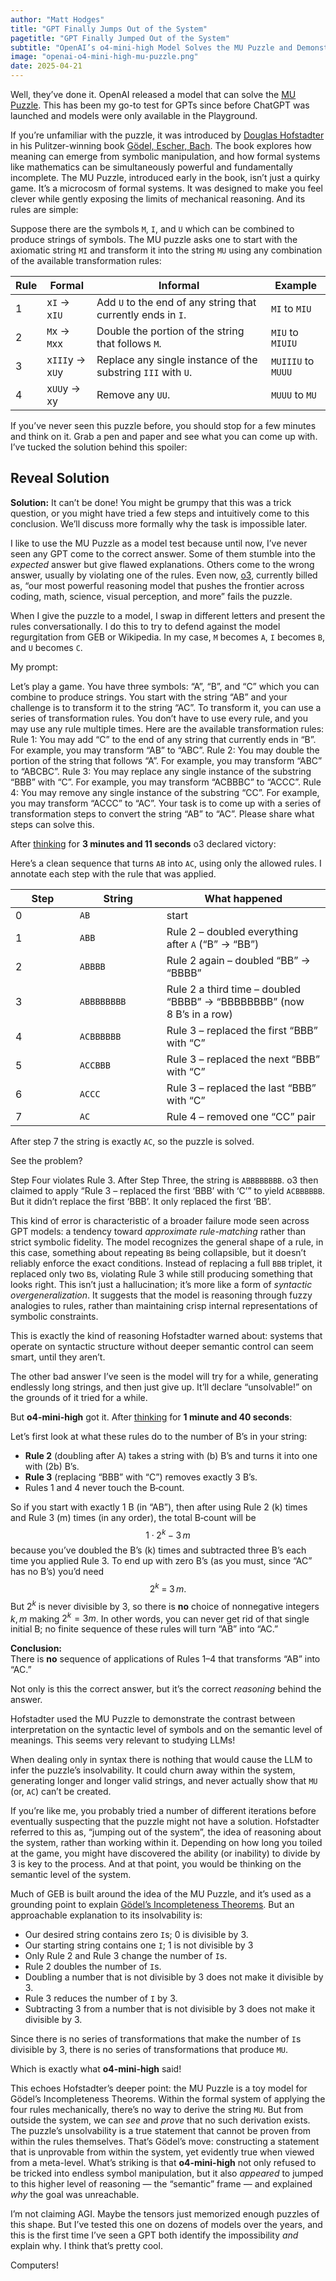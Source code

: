 ```yaml
---
author: "Matt Hodges"
title: "GPT Finally Jumps Out of the System"
pagetitle: "GPT Finally Jumped Out of the System"
subtitle: "OpenAI’s o4-mini-high Model Solves the MU Puzzle and Demonstrates Why"
image: "openai-o4-mini-high-mu-puzzle.png"
date: 2025-04-21
---
```


Well, they've done it. OpenAI released a model that can solve the [MU Puzzle](https://en.wikipedia.org/wiki/MU_puzzle). This has been my go-to test for GPTs since before ChatGPT was launched and models were only available in the Playground.

If you're unfamiliar with the puzzle, it was introduced by [Douglas Hofstadter](https://en.wikipedia.org/wiki/Douglas_Hofstadter) in his Pulitzer-winning book [Gödel, Escher, Bach](https://en.wikipedia.org/wiki/G%C3%B6del,_Escher,_Bach). The book explores how meaning can emerge from symbolic manipulation, and how formal systems like mathematics can be simultaneously powerful and fundamentally incomplete. The MU Puzzle, introduced early in the book, isn't just a quirky game. It's a microcosm of formal systems. It was designed to make you feel clever while gently exposing the limits of mechanical reasoning. And its rules are simple:

Suppose there are the symbols `M`, `I`, and `U` which can be combined to produce strings of symbols. The MU puzzle asks one to start with the axiomatic string `MI` and transform it into the string `MU` using any combination of the available transformation rules:

| Rule| Formal          | Informal                                                     | Example            |
|-----|-----------------|--------------------------------------------------------------|--------------------|
| 1   | x`I` → x`IU`    | Add `U` to the end of any string that currently ends in `I`. | `MI` to `MIU`      |
| 2   | `M`x → `M`xx    | Double the portion of the string that follows `M`.           | `MIU` to `MIUIU`   |
| 3   | x`III`y → x`U`y | Replace any single instance of the substring `III` with `U`. | `MUIIIU` to `MUUU` |
| 4   | x`UU`y → xy     | Remove any `UU`.                                             | `MUUU` to `MU`     |


If you've never seen this puzzle before, you should stop for a few minutes and think on it. Grab a pen and paper and see what you can come up with. I've tucked the solution behind this spoiler:

::: {.callout-note appearance="minimal" collapse=true}

## Reveal Solution

**Solution:** It can't be done! You might be grumpy that this was a trick question, or you might have tried a few steps and intuitively come to this conclusion. We'll discuss more formally why the task is impossible later.

:::

I like to use the MU Puzzle as a model test because until now, I've never seen any GPT come to the correct answer. Some of them stumble into the _expected_ answer but give flawed explanations. Others come to the wrong answer, usually by violating one of the rules. Even now, [o3](https://openai.com/index/introducing-o3-and-o4-mini/), currently billed as, "our most powerful reasoning model that pushes the frontier across coding, math, science, visual perception, and more" fails the puzzle.

When I give the puzzle to a model, I swap in different letters and present the rules conversationally. I do this to try to defend against the model regurgitation from GEB or Wikipedia. In my case, `M` becomes `A`, `I` becomes `B`, and `U` becomes `C`.

My prompt:

::: {.long-quote}

Let’s play a game. You have three symbols: “A”, “B”, and “C” which you can combine to produce strings. You start with the string “AB” and your challenge is to transform it to the string “AC”. To transform it, you can use a series of transformation rules. You don’t have to use every rule, and you may use any rule multiple times. Here are the available transformation rules:
Rule 1: You may add “C” to the end of any string that currently ends in “B”. For example, you may transform “AB” to “ABC”.
Rule 2: You may double the portion of the string that follows “A”. For example, you may transform “ABC” to “ABCBC”.
Rule 3: You may replace any single instance of the substring “BBB” with “C”. For example, you may transform “ACBBBC” to “ACCC”.
Rule 4: You may remove any single instance of the substring “CC”. For example, you may transform “ACCC” to “AC”.
Your task is to come up with a series of transformation steps to convert the string “AB” to “AC”. Please share what steps can solve this.

:::

After [thinking](https://chatgpt.com/share/68070559-e284-8002-9f44-d0bd8ace53e1) for **3 minutes and 11 seconds** o3 declared victory:

::: {.long-quote}

Here’s a clean sequence that turns `AB` into `AC`, using only the allowed rules. I annotate each step with the rule that was applied.

| Step | String | What happened |
|------|--------|---------------|
| 0 | `AB` | start |
| 1 | `ABB` | Rule 2 – doubled everything after `A` (“B” → “BB”) |
| 2 | `ABBBB` | Rule 2 again – doubled “BB” → “BBBB” |
| 3 | `ABBBBBBBB` | Rule 2 a third time – doubled “BBBB” → “BBBBBBBB” (now 8 B’s in a row) |
| 4 | `ACBBBBBB` | Rule 3 – replaced the first “BBB” with “C” |
| 5 | `ACCBBB` | Rule 3 – replaced the next “BBB” with “C” |
| 6 | `ACCC` | Rule 3 – replaced the last “BBB” with “C” |
| 7 | `AC` | Rule 4 – removed one “CC” pair |

After step 7 the string is exactly `AC`, so the puzzle is solved.

:::

See the problem?

Step Four violates Rule 3. After Step Three, the string is `ABBBBBBBB`. o3 then claimed to apply "Rule 3 – replaced the first 'BBB' with 'C'" to yield `ACBBBBBB`. But it didn't replace the first 'BBB'. It only replaced the first 'BB'.

This kind of error is characteristic of a broader failure mode seen across GPT models: a tendency toward *approximate rule-matching* rather than strict symbolic fidelity. The model recognizes the general shape of a rule, in this case, something about repeating `B`s being collapsible, but it doesn't reliably enforce the exact conditions. Instead of replacing a full `BBB` triplet, it replaced only two `B`s, violating Rule 3 while still producing something that looks right. This isn't just a hallucination; it's more like a form of *syntactic overgeneralization*. It suggests that the model is reasoning through fuzzy analogies to rules, rather than maintaining crisp internal representations of symbolic constraints.

This is exactly the kind of reasoning Hofstadter warned about: systems that operate on syntactic structure without deeper semantic control can seem smart, until they aren't.

The other bad answer I've seen is the model will try for a while, generating endlessly long strings, and then just give up. It'll declare "unsolvable!" on the grounds of it tried for a while.

But **o4-mini-high** got it. After [thinking](https://chatgpt.com/share/68070581-856c-8002-833d-a7385adb7c02) for **1 minute and 40 seconds**:

::: {.long-quote}

Let’s first look at what these rules do to the number of B’s in your string:

- **Rule 2** (doubling after A) takes a string with \(b\) B’s and turns it into one with \(2b\) B’s.  
- **Rule 3** (replacing “BBB” with “C”) removes exactly 3 B’s.  
- Rules 1 and 4 never touch the B‑count.  

So if you start with exactly 1 B (in “AB”), then after using Rule 2 \(k\) times and Rule 3 \(m\) times (in any order), the total B‑count will be  
$$
   1\cdot2^k \;-\;3\,m
$$
because you’ve doubled the B’s \(k\) times and subtracted three B’s each time you applied Rule 3.  To end up with zero B’s (as you must, since “AC” has no B’s) you’d need  
$$
   2^k \;=\;3\,m.
$$
But $2^k$ is never divisible by 3, so there is **no** choice of nonnegative integers $k,m$ making $2^k=3m$.  In other words, you can never get rid of that single initial B; no finite sequence of these rules will turn “AB” into “AC.”  

**Conclusion:**  
There is **no** sequence of applications of Rules 1–4 that transforms “AB” into “AC.”

:::

Not only is this the correct answer, but it's the correct _reasoning_ behind the answer.

Hofstadter used the MU Puzzle to demonstrate the contrast between interpretation on the syntactic level of symbols and on the semantic level of meanings. This seems very relevant to studying LLMs!

When dealing only in syntax there is nothing that would cause the LLM to infer the puzzle's insolvability. It could churn away within the system, generating longer and longer valid strings, and never actually show that `MU` (or, `AC`) can't be created.

If you're like me, you probably tried a number of different iterations before eventually suspecting that the puzzle might not have a solution. Hofstadter referred to this as, "jumping out of the system", the idea of reasoning about the system, rather than working within it. Depending on how long you toiled at the game, you might have discovered the ability (or inability) to divide by 3 is key to the process. And at that point, you would be thinking on the semantic level of the system.

Much of GEB is built around the idea of the MU Puzzle, and it's used as a grounding point to explain [Gödel's Incompleteness Theorems](https://en.wikipedia.org/wiki/G%C3%B6del%27s_incompleteness_theorems). But an approachable explanation to its insolvability is:

* Our desired string contains zero `I`s; 0 is divisible by 3.
* Our starting string contains one `I`; 1 is not divisible by 3
* Only Rule 2 and Rule 3 change the number of `I`s.
* Rule 2 doubles the number of `I`s.
* Doubling a number that is not divisible by 3 does not make it divisible by 3.
* Rule 3 reduces the number of `I` by 3.
* Subtracting 3 from a number that is not divisible by 3 does not make it divisible by 3.

Since there is no series of transformations that make the number of `I`s divisible by 3, there is no series of transformations that produce `MU`.

Which is exactly what **o4-mini-high** said!

This echoes Hofstadter's deeper point: the MU Puzzle is a toy model for Gödel’s Incompleteness Theorems. Within the formal system of applying the four rules mechanically, there’s no way to derive the string `MU`. But from outside the system, we can *see* and *prove* that no such derivation exists. The puzzle's unsolvability is a true statement that cannot be proven from within the rules themselves. That's Gödel’s move: constructing a statement that is unprovable from within the system, yet evidently true when viewed from a meta-level. What's striking is that **o4-mini-high** not only refused to be tricked into endless symbol manipulation, but it also *appeared* to jumped to this higher level of reasoning — the "semantic" frame — and explained *why* the goal was unreachable.

I'm not claiming AGI. Maybe the tensors just memorized enough puzzles of this shape. But I've tested this one on dozens of models over the years, and this is the first time I've seen a GPT both identify the impossibility *and* explain why. I think that’s pretty cool.

Computers!